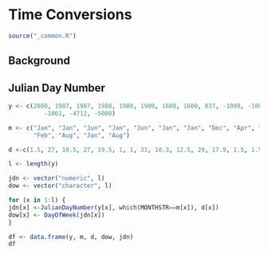 # Time Conversions

```r
source("_common.R")
```

## Background

## Julian Day Number

```r
y <- c(2000, 1987, 1987, 1988, 1988, 1900, 1600, 1600, 837, -1000, -1000,
          -1001, -4712, -5000)

m <- c("Jan", "Jan", "Jun", "Jan", "Jun", "Jan", "Jan", "Dec", "Apr", "Jul",
       "Feb", "Aug", "Jan", "Aug")

d <-c(1.5, 27, 19.5, 27, 19.5, 1, 1, 31, 10.3, 12.5, 29, 17.9, 1.5, 1.5)

l <- length(y)

jdn <- vector("numeric", l)
dow <- vector("character", l)

for (x in 1:l) {
jdn[x] <-JulianDayNumber(y[x], which(MONTHSTR==m[x]), d[x])
dow[x] <- DayOfWeek(jdn[x])
}

df <- data.frame(y, m, d, dow, jdn)
df
```
